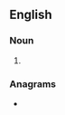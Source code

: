 ==English==

===Noun===
{{head|en|noun plural form}}

# {{plural of|tasting|lang=en}}

===Anagrams===
* {{anagrams|en|statings}}